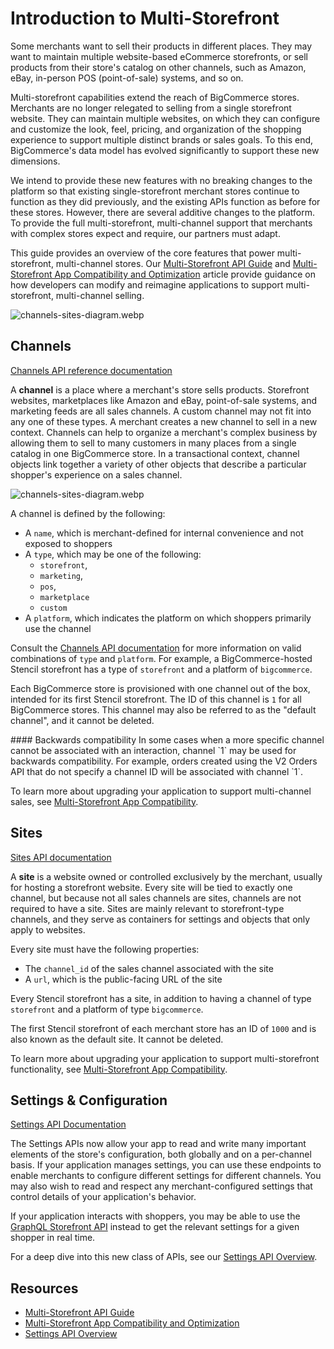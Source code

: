 # Introduction to Multi-Storefront

Some merchants want to sell their products in different places. They may want to maintain multiple website-based eCommerce storefronts, or sell products from their store's catalog on other channels, such as Amazon, eBay, in-person POS (point-of-sale) systems, and so on.

Multi-storefront capabilities extend the reach of BigCommerce stores. Merchants are no longer relegated to selling from a single storefront website. They can maintain multiple websites, on which they can configure and customize the look, feel, pricing, and organization of the shopping experience to support multiple distinct brands or sales goals. To this end, BigCommerce's data model has evolved significantly to support these new dimensions.

We intend to provide these new features with no breaking changes to the platform so that existing single-storefront merchant stores continue to function as they did previously, and the existing APIs function as before for these stores. However, there are several additive changes to the platform. To provide the full multi-storefront, multi-channel support that merchants with complex stores expect and require, our partners must adapt.

This guide provides an overview of the core features that power multi-storefront, multi-channel stores. Our [Multi-Storefront API Guide](/docs/storefront/multi-storefront/guide) and [Multi-Storefront App Compatibility and Optimization](/docs/integrations/apps/multi-storefront) article provide guidance on how developers can modify and reimagine applications to support multi-storefront, multi-channel selling.

![channels-sites-diagram.webp](https://storage.cloud.google.com/bigcommerce-production-dev-center/images/msf-beta-guide/channels-sites-diagram.webp)

## Channels

[Channels API reference documentation](/docs/rest-management/channels)

A **channel** is a place where a merchant's store sells products. Storefront websites, marketplaces like Amazon and eBay, point-of-sale systems, and marketing feeds are all sales channels. A custom channel may not fit into any one of these types. A merchant creates a new channel to sell in a new context. Channels can help to organize a merchant's complex business by allowing them to sell to many customers in many places from a single catalog in one BigCommerce store. In a transactional context, channel objects link together a variety of other objects that describe a particular shopper's experience on a sales channel. 

![channels-sites-diagram.webp](https://storage.cloud.google.com/bigcommerce-production-dev-center/images/msf-beta-guide/channels-sites-diagram.webp)

A channel is defined by the following:

* A `name`, which is merchant-defined for internal convenience and not exposed to shoppers
* A `type`, which may be one of the following:
  * `storefront`, 
  * `marketing`, 
  * `pos`, 
  * `marketplace`
  * `custom`
* A `platform`, which indicates the platform on which shoppers primarily use the channel

Consult the [Channels API documentation](/docs/rest-management/channels#create-a-channel) for more information on valid combinations of `type` and `platform`. For example, a BigCommerce-hosted Stencil storefront has a type of `storefront` and a platform of `bigcommerce`.

Each BigCommerce store is provisioned with one channel out of the box, intended for its first Stencil storefront. The ID of this channel is `1` for all BigCommerce stores. This channel may also be referred to as the "default channel", and it cannot be deleted. 

<Callout type="info">
#### Backwards compatibility
In some cases when a more specific channel cannot be associated with an interaction, channel `1` may be used for backwards compatibility. For example, orders created using the V2 Orders API that do not specify a channel ID will be associated with channel `1`.
</Callout>

To learn more about upgrading your application to support multi-channel sales, see [Multi-Storefront App Compatibility](/docs/integrations/apps/multi-storefront#upgrading-existing-apps).

## Sites

[Sites API documentation](/docs/rest-management/sites)

A **site** is a website owned or controlled exclusively by the merchant, usually for hosting a storefront website. Every site will be tied to exactly one channel, but because not all sales channels are sites, channels are not required to have a site. Sites are mainly relevant to storefront-type channels, and they serve as containers for settings and objects that only apply to websites.

Every site must have the following properties:

* The `channel_id` of the sales channel associated with the site
* A `url`, which is the public-facing URL of the site

Every Stencil storefront has a site, in addition to having a channel of type `storefront` and a platform of type `bigcommerce`.

The first Stencil storefront of each merchant store has an ID of `1000` and is also known as the default site. It cannot be deleted.

To learn more about upgrading your application to support multi-storefront functionality, see [Multi-Storefront App Compatibility](/api-docs/apps/multi-storefront#upgrading-existing-apps).

## Settings & Configuration

[Settings API Documentation](/docs/rest-management/settings)

The Settings APIs now allow your app to read and write many important elements of the store's configuration, both globally and on a per-channel basis. If your application manages settings, you can use these endpoints to enable merchants to configure different settings for different channels. You may also wish to read and respect any merchant-configured settings that control details of your application's behavior.

If your application interacts with shoppers, you may be able to use the [GraphQL Storefront API](/docs/storefront/graphql) instead to get the relevant settings for a given shopper in real time.

For a deep dive into this new class of APIs, see our [Settings API Overview](/docs/rest-management/settings).

## Resources
* [Multi-Storefront API Guide](/docs/storefront/multi-storefront/guide)
* [Multi-Storefront App Compatibility and Optimization](/docs/integrations/apps/multi-storefront)
* [Settings API Overview](/docs/rest-management/settings)
